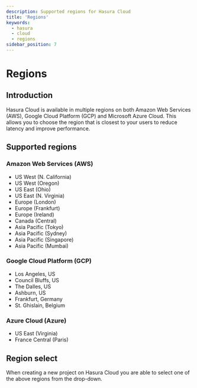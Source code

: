 ```yaml
---
description: Supported regions for Hasura Cloud
title: 'Regions'
keywords:
  - hasura
  - cloud
  - regions
sidebar_position: 7
---
```



# Regions

<ProductBadge free standard pro ee />

## Introduction

Hasura Cloud is available in multiple regions on both Amazon Web Services (AWS), Google Cloud Platform (GCP) and Microsoft Azure Cloud. This
allows you to choose the region that is closest to your users to reduce latency and improve performance.

## Supported regions

### Amazon Web Services (AWS)

- US West (N. California)
- US West (Oregon)
- US East (Ohio)
- US East (N. Virginia)
- Europe (London)
- Europe (Frankfurt)
- Europe (Ireland)
- Canada (Central)
- Asia Pacific (Tokyo)
- Asia Pacific (Sydney)
- Asia Pacific (Singapore)
- Asia Pacific (Mumbai)

### Google Cloud Platform (GCP)

- Los Angeles, US
- Council Bluffs, US
- The Dalles, US
- Ashburn, US
- Frankfurt, Germany
- St. Ghislain, Belgium


### Azure Cloud (Azure)

- US East (Virginia)
- France Central (Paris)

## Region select

When creating a new project on Hasura Cloud you are able to select one of the above regions from the drop-down.

<Thumbnail
  src="/img/deployment/select-cloud-region_console_2.11.1.png"
  alt="Select new project cloud region"
  width="900px"
/>
